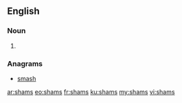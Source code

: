 ==English==

===Noun===
{{head|en}}

# {{plural of|sham}}

===Anagrams===
* [[smash#English|smash]]

[[ar:shams]]
[[eo:shams]]
[[fr:shams]]
[[ku:shams]]
[[my:shams]]
[[vi:shams]]
